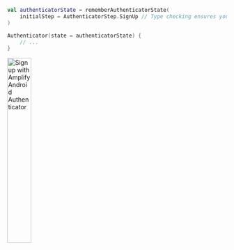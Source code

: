 
```kotlin
val authenticatorState = rememberAuthenticatorState(
    initialStep = AuthenticatorStep.SignUp // Type checking ensures you can only pass SignIn, SignUp, and ResetPassword here
)

Authenticator(state = authenticatorState) {
    // ...
}
```

<Image alt="Sign up with Amplify Android Authenticator" width="33%" src="/android/authenticator/sign-up.png" />